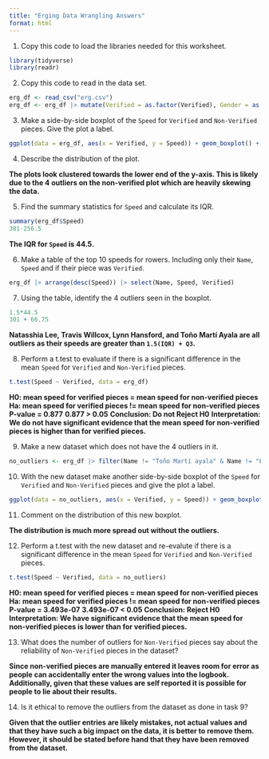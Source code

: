 ```yaml
---
title: "Erging Data Wrangling Answers"
format: html
---
```

1.  Copy this code to load the libraries needed for this worksheet.

```r
library(tidyverse)
library(readr)
```

2.  Copy this code to read in the data set.

```r
erg_df <- read_csv("erg.csv")
erg_df <- erg_df |> mutate(Verified = as.factor(Verified), Gender = as.factor(Gender), Year = as.factor(Year), Distance = as.factor(Distance), Age_Group = as.factor(Age_Group))
```

3.  Make a side-by-side boxplot of the `Speed` for `Verified` and
`Non-Verified` pieces. Give the plot a label.

```r
ggplot(data = erg_df, aes(x = Verified, y = Speed)) + geom_boxplot() + theme_minimal() + labs(title = "Side-by-Side Boxplots of Speed for Verified and Non-Verified Pieces") 
```

4.  Describe the distribution of the plot.

**The plots look clustered towards the lower end of the y-axis. This is likely due to the 4 outliers on the non-verified plot which are heavily skewing the data.**



5.  Find the summary statistics for `Speed` and calculate its IQR.

```r
summary(erg_df$Speed)
301-256.5
```

**The IQR for `Speed` is 44.5.**

6.  Make a table of the top 10 speeds for rowers. Including only their `Name`, `Speed` and if their piece was `Verified`.

```r
erg_df |> arrange(desc(Speed)) |> select(Name, Speed, Verified)
```



7.  Using the table, identify the 4 outliers seen in the boxplot.

```r
1.5*44.5
301 + 66.75
```

**Natasshia Lee, Travis Willcox, Lynn Hansford, and Toño Martí Ayala are all outliers as their speeds are greater than `1.5(IQR) + Q3`.**



8.  Perform a t.test to evaluate if there is a significant difference in the
mean `Speed` for `Verified` and `Non-Verified` pieces.

```r
t.test(Speed ~ Verified, data = erg_df)
```

**H0: mean speed for verified pieces = mean speed for non-verified pieces** 
**Ha: mean speed for verified pieces != mean speed for non-verified pieces** 
**P-value = 0.877** **0.877 \> 0.05**
**Conclusion: Do not Reject H0** 
**Interpretation: We do not have significant evidence that the mean speed for non-verified pieces is higher than for verified pieces.**

9.  Make a new dataset which does not have the 4 outliers in it.

```r
no_outliers <- erg_df |> filter(Name != "Toño Martí ayala" & Name != "Lynn Hansford" & Name != "Travis Willcox" & Name != "Natasshia Lee")
```


10. With the new dataset make another side-by-side boxplot of the `Speed` for `Verified` and
`Non-Verified` pieces and give the plot a label.

```r
ggplot(data = no_outliers, aes(x = Verified, y = Speed)) + geom_boxplot() + theme_minimal() + labs(title = "Side-by-Side Boxplots of Speed for Verified and Non-Verified Pieces") + theme(plot.title = element_text(hjust = 0.5))
```

11.  Comment on the distribution of this new boxplot.

**The distribution is much more spread out without the outliers.**

12.  Perform a t.test with the new dataset and re-evalute if there is a
significant difference in the mean `Speed` for `Verified` and
`Non-Verified` pieces.

```r
t.test(Speed ~ Verified, data = no_outliers)
```

**H0: mean speed for verified pieces = mean speed for non-verified pieces** 
**Ha: mean speed for verified pieces != mean speed for non-verified pieces** 
**P-value = 3.493e-07** **3.493e-07 \< 0.05**
**Conclusion: Reject H0** 
**Interpretation: We have significant evidence that the mean speed for non-verified pieces is lower than for verified pieces.**

13.  What does the number of outliers for `Non-Verified` pieces say about the reliability of `Non-Verified` pieces in the dataset?

**Since non-verified pieces are manually entered it leaves room for error as people can accidentally enter the wrong values into the logbook. Additionally, given that these values are self reported it is possible for people to lie about their results.**

14.  Is it ethical to remove the outliers from the dataset as done in task 9?

**Given that the outlier entries are likely mistakes, not actual values and that they have such a big impact on the data, it is better to remove them. However, it should be stated before hand that they have been removed from the dataset.**
